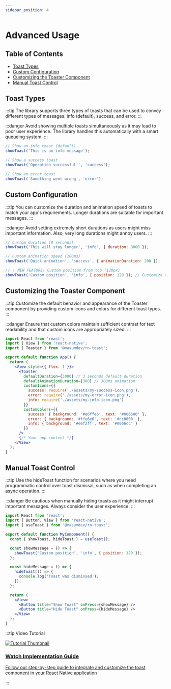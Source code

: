 ```yaml
---
sidebar_position: 4
---
```


# Advanced Usage

## Table of Contents
- [Toast Types](#toast-types)
- [Custom Configuration](#custom-configuration)
- [Customizing the Toaster Component](#customizing-the-toaster-component)
- [Manual Toast Control](#manual-toast-control)

## Toast Types

:::tip
The library supports three types of toasts that can be used to convey different types of messages: info (default), success, and error.
:::

:::danger
Avoid showing multiple toasts simultaneously as it may lead to poor user experience. The library handles this automatically with a smart queueing system.
:::

```jsx
// Show an info toast (default)
showToast('This is an info message');

// Show a success toast
showToast('Operation successful!', 'success');

// Show an error toast
showToast('Something went wrong', 'error');

```

## Custom Configuration

:::tip
You can customize the duration and animation speed of toasts to match your app's requirements. Longer durations are suitable for important messages.
:::

:::danger
Avoid setting extremely short durations as users might miss important information. Also, very long durations might annoy users.
:::

```jsx
// Custom duration (8 seconds)
showToast('This will stay longer', 'info', { duration: 8000 });

// Custom animation speed (200ms)
showToast('Quick animation', 'success', { animationDuration: 200 });

// ✨ NEW FEATURE! Custom position from top (120px)
showToast('Custom position', 'info', { position: 120 }); // Customize the distance from top!
```

## Customizing the Toaster Component

:::tip
Customize the default behavior and appearance of the Toaster component by providing custom icons and colors for different toast types.
:::

:::danger
Ensure that custom colors maintain sufficient contrast for text readability and that custom icons are appropriately sized.
:::

```jsx
import React from 'react';
import { View } from 'react-native';
import { Toaster } from '@masumdev/rn-toast';

export default function App() {
  return (
    <View style={{ flex: 1 }}>
      <Toaster
        defaultDuration={3000} // 3 seconds default duration
        defaultAnimationDuration={300} // 300ms animation
        customIcons={{
          success: require('./assets/my-success-icon.png'),
          error: require('./assets/my-error-icon.png'),
          info: require('./assets/my-info-icon.png')
        }}
        customColors={{
          success: { background: '#e6ffe6', text: '#006600' },
          error: { background: '#ffe6e6', text: '#cc0000' },
          info: { background: '#e6f2ff', text: '#0066cc' }
        }}
      />
      {/* Your app content */}
    </View>
  );
}
```

## Manual Toast Control

:::tip
Use the hideToast function for scenarios where you need programmatic control over toast dismissal, such as when completing an async operation.
:::

:::danger
Be cautious when manually hiding toasts as it might interrupt important messages. Always consider the user experience.
:::

```jsx
import React from 'react';
import { Button, View } from 'react-native';
import { useToast } from '@masumdev/rn-toast';

export default function MyComponent() {
  const { showToast, hideToast } = useToast();

  const showMessage = () => {
    showToast('Custom position', 'info', { position: 120 });
  };

  const hideMessage = () => {
    hideToast(() => {
      console.log('Toast was dismissed');
    });
  };

  return (
    <View>
      <Button title="Show Toast" onPress={showMessage} />
      <Button title="Hide Toast" onPress={hideMessage} />
    </View>
  );
}
```

:::tip Video Tutorial
<div style={{ display: 'flex', flexDirection: 'column', marginTop: '20px', marginBottom: '20px' }}>
  <a href="/docs/rn-toast/tutorial#video-tutorial" style={{ textDecoration: 'none' }}>
    <div style={{ textAlign: 'center', padding: '20px', border: '1px solid #e0e0e0', borderRadius: '8px', width: '100%', background: 'rgb(187, 196, 185)' }}>
      <img src="https://img.youtube.com/vi/ytdpXMd1fqU/maxresdefault.jpg" alt="Tutorial Thumbnail" style={{ width: '100%', borderRadius: '4px', marginBottom: '15px' }} />
      <h3 style={{ margin: '0', color: 'rgb(38, 121, 67)' }}>Watch Implementation Guide</h3>
      <p style={{ margin: '10px 0 0', color: 'rgb(51, 54, 51)' }}>Follow our step-by-step guide to integrate and customize the toast component in your React Native application</p>
    </div>
  </a>
</div>
:::